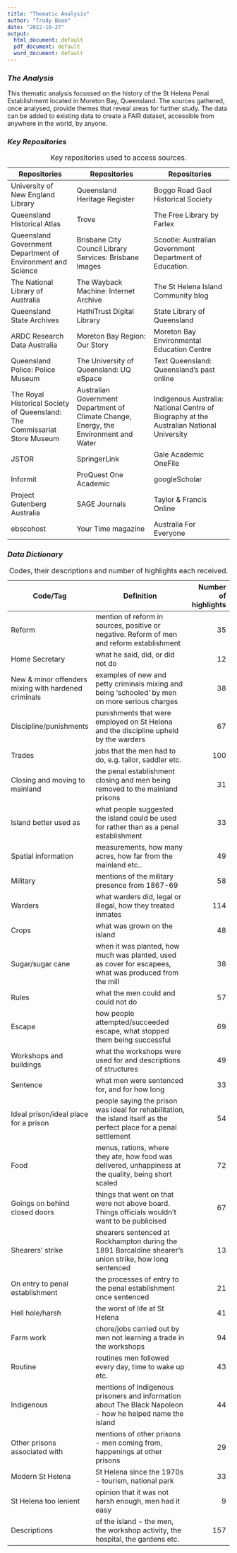 ```yaml
---
title: "Thematic Analysis"
author: "Trudy Boan"
date: "2022-10-27"
output:
  html_document: default
  pdf_document: default
  word_document: default
---
```


### *The Analysis*

This thematic analysis focussed on the history of the St Helena Penal Establishment located in Moreton Bay, Queensland. The sources gathered, once analysed, provide themes that reveal areas for further study. The data can be added to existing data to create a FAIR dataset, accessible from anywhere in the world, by anyone.

### *Key Repositories*

| Repositories                                                              | Repositories                                                                          | Repositories                                                                             |
|---------------------------------------------------------------------------|---------------------------------------------------------------------------------------|------------------------------------------------------------------------------------------|
| University of New England Library                                         | Queensland Heritage Register                                                          | Boggo Road Gaol Historical Society                                                       |
| Queensland Historical Atlas                                               | Trove                                                                                 | The Free Library by Farlex                                                               |
| Queensland Government Department of Environment and Science               | Brisbane City Council Library Services: Brisbane Images                               | Scootle: Australian Government Department of Education.                                  |
| The National Library of Australia                                         | The Wayback Machine: Internet Archive                                                 | The St Helena Island Community blog                                                      |
| Queensland State Archives                                                 | HathiTrust Digital Library                                                            | State Library of Queensland                                                              |
| ARDC Research Data Australia                                              | Moreton Bay Region: Our Story                                                         | Moreton Bay Environmental Education Centre                                               |
| Queensland Police: Police Museum                                          | The University of Queensland: UQ eSpace                                               | Text Queensland: Queensland's past online                                                |
| The Royal Historical Society of Queensland: The Commissariat Store Museum | Australian Government Department of Climate Change, Energy, the Environment and Water | Indigenous Australia: National Centre of Biography at the Australian National University |
| JSTOR                                                                     | SpringerLink                                                                          | Gale Academic OneFile                                                                    |
| Informit                                                                  | ProQuest One Academic                                                                 | googleScholar                                                                            |
| Project Gutenberg Australia                                               | SAGE Journals                                                                         | Taylor & Francis Online                                                                  |
| ebscohost                                                                 | Your Time magazine                                                                    | Australia For Everyone                                                                   |

: Key repositories used to access sources.

### *Data Dictionary*

| Code/Tag                                             | Definition                                                                                                           | Number of highlights |
|------------------------------------------------------|----------------------------------------------------------------------------------------------------------------------|---------------------:|
| Reform                                               | mention of reform in sources, positive or negative. Reform of men and reform establishment                           |                   35 |
| Home Secretary                                       | what he said, did, or did not do                                                                                     |                   12 |
| New & minor offenders mixing with hardened criminals | examples of new and petty criminals mixing and being 'schooled' by men on more serious charges                       |                   38 |
| Discipline/punishments                               | punishments that were employed on St Helena and the discipline upheld by the warders                                 |                   67 |
| Trades                                               | jobs that the men had to do, e.g. tailor, saddler etc.                                                               |                  100 |
| Closing and moving to mainland                       | the penal establishment closing and men being removed to the mainland prisons                                        |                   31 |
| Island better used as                                | what people suggested the island could be used for rather than as a penal establishment                              |                   33 |
| Spatial information                                  | measurements, how many acres, how far from the mainland etc..                                                        |                   49 |
| Military                                             | mentions of the military presence from 1867-69                                                                       |                   58 |
| Warders                                              | what warders did, legal or illegal, how they treated inmates                                                         |                  114 |
| Crops                                                | what was grown on the island                                                                                         |                   48 |
| Sugar/sugar cane                                     | when it was planted, how much was planted, used as cover for escapees, what was produced from the mill               |                   38 |
| Rules                                                | what the men could and could not do                                                                                  |                   57 |
| Escape                                               | how people attempted/succeeded escape, what stopped them being successful                                            |                   69 |
| Workshops and buildings                              | what the workshops were used for and descriptions of structures                                                      |                   49 |
| Sentence                                             | what men were sentenced for, and for how long                                                                        |                   33 |
| Ideal prison/ideal place for a prison                | people saying the prison was ideal for rehabilitation, the island itself as the perfect place for a penal settlement |                   54 |
| Food                                                 | menus, rations, where they ate, how food was delivered, unhappiness at the quality, being short scaled               |                   72 |
| Goings on behind closed doors                        | things that went on that were not above board. Things officials wouldn't want to be publicised                       |                   67 |
| Shearers' strike                                     | shearers sentenced at Rockhampton during the 1891 Barcaldine shearer's union strike, how long sentenced              |                   13 |
| On entry to penal establishment                      | the processes of entry to the penal establishment once sentenced                                                     |                   21 |
| Hell hole/harsh                                      | the worst of life at St Helena                                                                                       |                   41 |
| Farm work                                            | chore/jobs carried out by men not learning a trade in the workshops                                                  |                   94 |
| Routine                                              | routines men followed every day, time to wake up etc.                                                                |                   43 |
| Indigenous                                           | mentions of Indigenous prisoners and information about The Black Napoleon - how he helped name the island            |                   44 |
| Other prisons associated with                        | mentions of other prisons - men coming from, happenings at other prisons                                             |                   29 |
| Modern St Helena                                     | St Helena since the 1970s - tourism, national park                                                                   |                   33 |
| St Helena too lenient                                | opinion that it was not harsh enough, men had it easy                                                                |                    9 |
| Descriptions                                         | of the island - the men, the workshop activity, the hospital, the gardens etc.                                       |                  157 |

: Codes, their descriptions and number of highlights each received.
